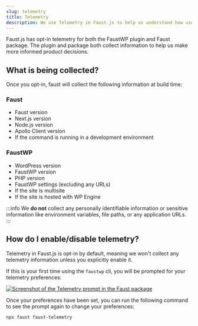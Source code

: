 ```yaml
---
slug: telemetry
title: Telemetry
description: We use Telemetry in Faust.js to help us understand how users use our projects.
---
```


Faust.js has opt-in telemetry for both the FaustWP plugin and Faust package. The plugin and package both collect information to help us make more informed product decisions.

## What is being collected?

Once you opt-in, faust will collect the following information at build time:

### Faust

- Faust version
- Next.js version
- Node.js version
- Apollo Client version
- If the command is running in a development environment

### FaustWP

- WordPress version
- FaustWP version
- PHP version
- FaustWP settings (excluding any URLs)
- If the site is multisite
- If the site is hosted with WP Engine

:::info
We **do not** collect any personally identifiable information or sensitive information like environment variables, file paths, or any application URLs.
:::

## How do I enable/disable telemetry?

Telemetry in Faust.js is opt-in by default, meaning we won't collect any telemetry information unless you explicitly enable it.

If this is your first time using the `faustwp` cli, you will be prompted for your telemetry preferences:

<a href="/docs/img/telemetry-cli-prompt.png" target="_blank">
  <img
    src="/docs/img/telemetry-cli-prompt.png"
    alt="Screenshot of the Telemetry prompt in the Faust package"
  />
</a>

Once your preferences have been set, you can run the following command to see the prompt again to change your preferences:

```sh
npx faust faust-telemetry
```
